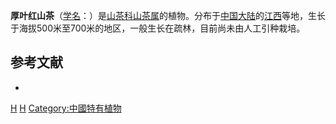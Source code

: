 {{Speciesbox 
| taxon = Camellia crassissima
| authority =  Chang
}}

'''厚叶红山茶'''（[[学名|学名]]：{{lang|la|''Camellia crassissima''}}）是[[山茶科|山茶科]][[山茶属|山茶属]]的植物。分布于[[中国大陆|中国大陆]]的[[江西|江西]]等地，生长于海拔500米至700米的地区，一般生长在疏林，目前尚未由人工引种栽培。

== 参考文献 ==
<div class="references-small">
* {{cite web| url =http://www.bioinfo.cn/db05/KmzwSpecies.php?action=view&id=28957| title =厚叶红山茶| work =《中国高等植物数据库全库》| publisher =中国科学院微生物研究所| author =昆明植物研究所| accessdate =2009-02-26| deadurl =yes| archiveurl =https://web.archive.org/web/20160305032823/http://www.bioinfo.cn/db05/KmzwSpecies.php?action=view&id=28957| archivedate =2016-03-05}}
</div>
{{Taxonbar|from=Q10910959}}

[[Category:山茶属|H]]
[[Category:江西植物|H]]
[[Category:中國特有植物|Category:中國特有植物]]